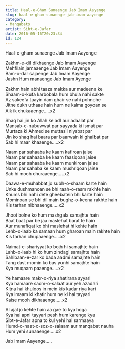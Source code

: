 ```yaml
---
title: Haal-e-Gham Sunaenge Jab Imam Aayenge
slug: haal-e-gham-sunaenge-jab-imam-aayenge
category: 
- Manqabats
artist: Sibt-e-Jafar
date: 2016-05-16T20:23:34
id: 124
---
```


<p>Haal-e-gham sunaenge Jab Imam Aayenge</p>
<p>Zakhm-e-dil dikhaenge Jab Imam Aayenge<br />
Mehfilain jamaaenge Jab Imam Aayenge<br />
Bam-o-dar sajaenge Jab Imam Aayenge<br />
Jashn Hum manaenge Jab Imam Ayenge</p>
<p>Zakhm hain abhi taaza makka aur madeena ke<br />
Shaam-o-kufa karbobala hum bhula nahi sakte<br />
Az sakeefa taayin dam ghair se nahi pohnche<br />
Jitne dukh uthaae hain hum ne kalma goyoan se<br />
Aik ik chukaaenge…..x2</p>
<p>Shaq hai jin ko Allah ke adl aur adaalat par<br />
Mansab-e-nubuwwat par sayyada ki ismat par<br />
Murtaza ki Ahmed se muttasil niyabat par<br />
Jin ko shaq hai baara par baarwain ki ghaibat par<br />
Sab hi maar khaaenge…..x2</p>
<p>Naam par sahaaba ke kaam kafiroan jaise<br />
Naam par sahaaba ke kaam faasiqoan jaise<br />
Naam par sahaaba ke kaam munkiroan jaise<br />
Naam par sahaba ke kaam mushriqoan jaise<br />
Sab hi mooh churaaenge…..x2</p>
<p>Daawa-e-muhabbat jo subh-o-shaam karte hain<br />
Unke dushmanoan se bhi raah-o-rasm rakhte hain<br />
Khums bhi nahi dete gheebatein bhi karte hain<br />
Mominoan se bhi dil main bughz-o-keena rakhte hain<br />
Kis tarhan nibhaaenge…..x2</p>
<p>Jhoot bolne ko hum mashgala samajhte hain<br />
Baat baat par be jaa maslehat barat te hain<br />
Aur munafiqat ko bhi maslehat hi kehte hain<br />
Lehb-o-laab ka samaan hum gharoan main rakhte hain<br />
Kis tarhan chupaaenge…..x2</p>
<p>Naimat-e-shariyyat ko bojh hi samajhte hain<br />
Lahb-o-laab hi ko hum zindagi samajhte hain<br />
Sahibaan-e-zar ko bada aadmi samajhte hain<br />
Tang dast momin ko bas yunhi samajhte hain<br />
Kya muqaam paaenge…..x2</p>
<p>Ye hamaare makr-o-riya shatirana ayyari<br />
Kya hamaare saom-o-salaat aur yeh azadari<br />
Kitna hai khuloos in mein kis kadar riya kari<br />
Kya imaam ki khatir hum ne ki hai tayyari<br />
Kaise mooh dikhaaenge…..x2</p>
<p>Al ajal jo kehte hain aa gae to kya hoga<br />
Kya hai apni tayyari pesh hum karenge kya<br />
Sibt-e-Jafar apna to kul yehi hai sarmaaya<br />
Humd-o-naat-o-soz-o-salaam aur manqabat nauha<br />
Hum yehi sunaaenge…..x2</p>
<p>Jab Imam Aayenge…..</p>